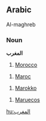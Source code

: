 ==Arabic==

Al-maghreb
===Noun===
'''المغرب'''

# [[Morocco]]

# [[Maroc]]

# [[Marokko]]

# [[Maruecos]]

[[hu:المغرب]]